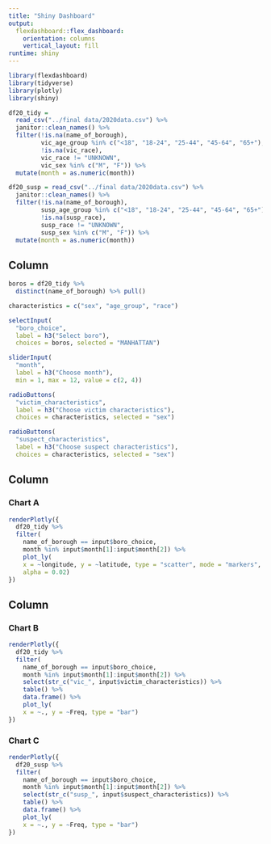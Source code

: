 ```yaml
---
title: "Shiny Dashboard"
output: 
  flexdashboard::flex_dashboard:
    orientation: columns
    vertical_layout: fill
runtime: shiny
---
```


```r
library(flexdashboard)
library(tidyverse)
library(plotly)
library(shiny)
```

```r
df20_tidy = 
  read_csv("../final data/2020data.csv") %>% 
  janitor::clean_names() %>% 
  filter(!is.na(name_of_borough), 
         vic_age_group %in% c("<18", "18-24", "25-44", "45-64", "65+"), 
         !is.na(vic_race),
         vic_race != "UNKNOWN",
         vic_sex %in% c("M", "F")) %>% 
  mutate(month = as.numeric(month))

df20_susp = read_csv("../final data/2020data.csv") %>% 
  janitor::clean_names() %>% 
  filter(!is.na(name_of_borough), 
         susp_age_group %in% c("<18", "18-24", "25-44", "45-64", "65+"), 
         !is.na(susp_race),
         susp_race != "UNKNOWN",
         susp_sex %in% c("M", "F")) %>% 
  mutate(month = as.numeric(month))
```


Column {.sidebar}
-----------------------------------------------------------------------

```r
boros = df20_tidy %>% 
  distinct(name_of_borough) %>% pull()

characteristics = c("sex", "age_group", "race")

selectInput(
  "boro_choice", 
  label = h3("Select boro"),
  choices = boros, selected = "MANHATTAN")

sliderInput(
  "month", 
  label = h3("Choose month"), 
  min = 1, max = 12, value = c(2, 4))

radioButtons(
  "victim_characteristics", 
  label = h3("Choose victim characteristics"),
  choices = characteristics, selected = "sex")

radioButtons(
  "suspect_characteristics", 
  label = h3("Choose suspect characteristics"),
  choices = characteristics, selected = "sex")
```

Column {data-width=650}
-----------------------------------------------------------------------

### Chart A

```r
renderPlotly({
  df20_tidy %>%
  filter(
    name_of_borough == input$boro_choice, 
    month %in% input$month[1]:input$month[2]) %>%
    plot_ly(
    x = ~longitude, y = ~latitude, type = "scatter", mode = "markers",
    alpha = 0.02)
})
```

Column {data-width=350}
-----------------------------------------------------------------------

### Chart B

```r
renderPlotly({
  df20_tidy %>%
  filter(
    name_of_borough == input$boro_choice, 
    month %in% input$month[1]:input$month[2]) %>% 
    select(str_c("vic_", input$victim_characteristics)) %>% 
    table() %>% 
    data.frame() %>% 
    plot_ly(
    x = ~., y = ~Freq, type = "bar") 
})
```

### Chart C

```r
renderPlotly({
  df20_susp %>%
  filter(
    name_of_borough == input$boro_choice, 
    month %in% input$month[1]:input$month[2]) %>% 
    select(str_c("susp_", input$suspect_characteristics)) %>% 
    table() %>% 
    data.frame() %>% 
    plot_ly(
    x = ~., y = ~Freq, type = "bar") 
})
```